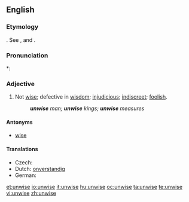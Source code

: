==English==

===Etymology===
{{etyl|ang}} {{term|unwis|unwīs}}. See {{term|un-||not}}, and {{term|wise}}.

===Pronunciation===
*: {{rhymes|aɪz}}

===Adjective===
{{en-adj|unwis|er}}

# Not [[wise]]; defective in [[wisdom]]; [[injudicious]]; [[indiscreet]]; [[foolish]].
#: '''''unwise''' man; '''unwise''' kings; '''unwise''' measures''

====Antonyms====
* [[wise]]

====Translations====
* Czech: {{t-|cs|nemoudrý|m}}
* Dutch: [[onverstandig]]
* German: {{t-|de|unklug}}

[[et:unwise]]
[[io:unwise]]
[[it:unwise]]
[[hu:unwise]]
[[oc:unwise]]
[[ta:unwise]]
[[te:unwise]]
[[vi:unwise]]
[[zh:unwise]]